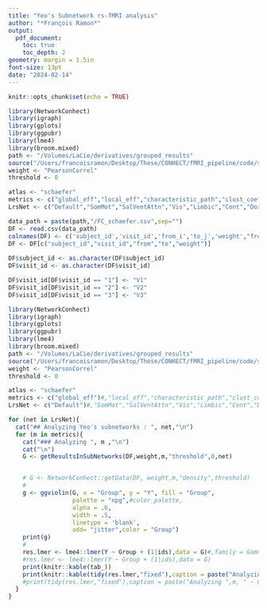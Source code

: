 ```yaml
---
title: "Yeo's Subnetwork rs-fMRI analysis"
author: "*François Ramon*"
output:
  pdf_document:
    toc: true
    toc_depth: 2
geometry: margin = 1.5in
font-size: 13pt
date: "2024-02-14"
---
```


```r
knitr::opts_chunk$set(echo = TRUE)
```

\newpage


```r
library(NetworkConhect)
library(igraph)
library(gplots)
library(ggpubr)
library(lme4)
library(broom.mixed)
path <- "/Volumes/LaCie/derivatives/grouped_results"
source("/Users/francoisramon/Desktop/These/CONHECT/fMRI_pipeline/code/stats/extract_yeo_schaefer.R")
weight <- "PearsonCorrel"
threshold <- 0

atlas <- "schaefer"
metrics <- c("global_eff","local_eff","characteristic_path","clust_coeff") 
LrsNet <- c("Default","SomMot","SalVentAttn","Vis","Limbic","Cont","DorsAttn")

data_path = paste(path,"/FC_schaefer.csv",sep="")
DF <- read.csv(data_path)
colnames(DF) <- c('subject_id','visit_id','from_i','to_j','weight',"from","to")
DF <- DF[c("subject_id","visit_id","from","to","weight")]
  
DF$subject_id <- as.character(DF$subject_id)
DF$visit_id <- as.character(DF$visit_id)

DF$visit_id[DF$visit_id == "1"] <- "V1"
DF$visit_id[DF$visit_id == "2"] <- "V2"
DF$visit_id[DF$visit_id == "3"] <- "V3"

```


```r
library(NetworkConhect)
library(igraph)
library(gplots)
library(ggpubr)
library(lme4)
library(broom.mixed)
path <- "/Volumes/LaCie/derivatives/grouped_results"
source("/Users/francoisramon/Desktop/These/CONHECT/fMRI_pipeline/code/stats/extract_yeo_schaefer.R")
weight <- "PearsonCorrel"
threshold <- 0

atlas <- "schaefer"
metrics <- c("global_eff")#,"local_eff","characteristic_path","clust_coeff") 
LrsNet <- c("Default")#,"SomMot","SalVentAttn","Vis","Limbic","Cont","DorsAttn")

for (net in LrsNet){
  cat("## Analyzing Yeo's subnetworks : ", net,"\n")
  for (m in metrics){
    cat("### Analyzing ", m ,"\n")
    cat("\n")
    G <- getResultsInSubNetworks(DF,weight,m,"threshold",0,net)


    # G <- NetworkConhect::getData(DF, weight,m,"density",threshold)
    #
    g <- ggviolin(G, x = "Group", y = "Y", fill = "Group",
                  palette = "npg",#color_palette,
                  alpha = .6,
                  width = .5,
                  linetype = 'blank',
                  add= "jitter",color = "Group")
    print(g)
    #
    res.lmer <- lme4::lmer(Y ~ Group + (1|ids),data = G)#,family = Gamma(link = "log"))
    #res.lmer <- lme4::lmer(Y ~ Group + (1|ids),data = G)
    print(knitr::kable(tab_))
    print(knitr::kable(tidy(res.lmer,"fixed"),caption = paste("Analyzing ",m, " ~ Group + (1|id) : Network",net)))
    #print(tidy(res.lmer,"fixed"),caption = paste("Analyzing ",m, " ~ Group + (1|id)"))
  }
}

  



```